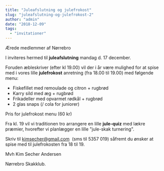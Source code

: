 ```yaml
---
title: "Juleafslutning og julefrokost"
slug: "juleafslutning-og-julefrokost-2"
author: "admin"
date: "2018-12-09"
tags: 
  - "invitationer"
---
```


Ærede medlemmer af Nørrebro

I inviteres hermed til **juleafslutning** mandag d. 17 december.

Foruden æbleskriver (efter kl 19.00) vil der i år være mulighed for at spise med i vores lille **julefrokost** anretning (fra 18.00 til 19.00) med følgende menu:

- Fiskefillet med remoulade og citron + rugbrød
- Karry sild med æg + rugbrød
- Frikadeller med opvarmet rødkål + rugbrød
- 2 glas snaps (/ cola for juniorer)

Pris for julefrokost menu (60 kr)

Fra kl. 19 vil vi traditionen tro arrangere en lille **jule-quiz** med lækre præmier, hvorefter vi planlægger en lille "jule-skak turnering".

Skriv til kimsecher@gmail.com  (sms til 5357 019) såfremt du ønsker at spise med til julefrokosten fra 18 til 19.

Mvh Kim Secher Andersen

Nørrebro Skakklub.
